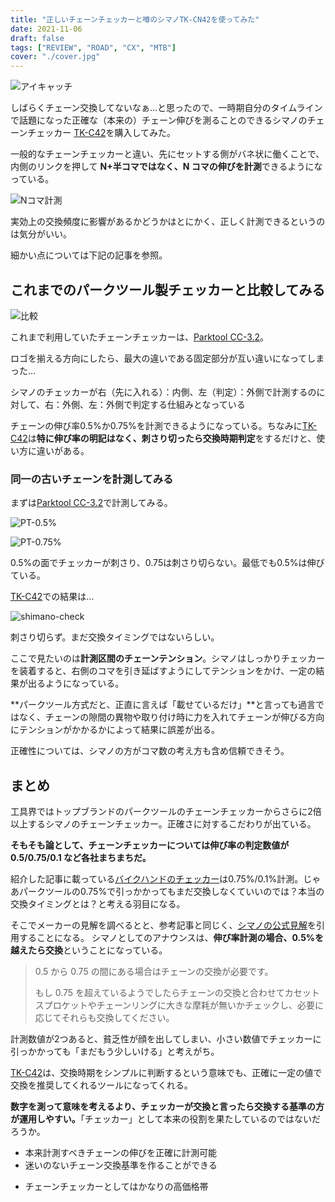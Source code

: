 ```yaml
---
title: "正しいチェーンチェッカーと噂のシマノTK-CN42を使ってみた"
date: 2021-11-06
draft: false
tags: ["REVIEW", "ROAD", "CX", "MTB"]
cover: "./cover.jpg"
---
```


![アイキャッチ](./cover.jpg)

しばらくチェーン交換してないなぁ…と思ったので、一時期自分のタイムラインで話題になった正確な（本来の）チェーン伸びを測ることのできるシマノのチェーンチェッカー [TK-C42](https://amzn.to/3k8t34w)を購入してみた。

<LinkBox url="https://www.amazon.co.jp/dp/B00DT01OBC/" isAmazonLink />

一般的なチェーンチェッカーと違い、先にセットする側がバネ状に働くことで、内側のリンクを押して **N+半コマではなく、N コマの伸びを計測**できるようになっている。

![Nコマ計測](./n_koma.jpg)

実効上の交換頻度に影響があるかどうかはとにかく、正しく計測できるというのは気分がいい。

細かい点については下記の記事を参照。

<LinkBox url="https://cannonball24.com/review-shimano-tl-cn42-chain-checker/" />

<LinkBox url="https://chan-bike.com/simano-tl-cn42" />

## これまでのパークツール製チェッカーと比較してみる

![比較](./pt_compete.jpg)

これまで利用していたチェーンチェッカーは、[Parktool CC-3.2](https://amzn.to/3GVJ9bn)。

ロゴを揃える方向にしたら、最大の違いである固定部分が互い違いになってしまった…

シマノのチェッカーが右（先に入れる）：内側、左（判定）：外側で計測するのに対して、右：外側、左：外側で判定する仕組みとなっている

<LinkBox url="https://www.amazon.co.jp/dp/B00D6AI0IK/" isAmazonLink />

チェーンの伸び率0.5%か0.75%を計測できるようになっている。ちなみに[TK-C42](https://amzn.to/3k8t34w)は**特に伸び率の明記はなく、刺さり切ったら交換時期判定**をするだけと、使い方に違いがある。

### 同一の古いチェーンを計測してみる

まずは[Parktool CC-3.2](https://amzn.to/3GVJ9bn)で計測してみる。

![PT-0.5%](./pt_05.jpg)

![PT-0.75%](./pt_075.jpg)

0.5%の面でチェッカーが刺さり、0.75は刺さり切らない。最低でも0.5%は伸びている。

[TK-C42](https://amzn.to/3k8t34w)での結果は…

![shimano-check](./shimano_check.jpg)

刺さり切らず。まだ交換タイミングではないらしい。

ここで見たいのは**計測区間のチェーンテンション**。シマノはしっかりチェッカーを装着すると、右側のコマを引き延ばすようにしてテンションをかけ、一定の結果が出るようになっている。

**パークツール方式だと、正直に言えば「載せているだけ」**と言っても過言ではなく、チェーンの隙間の異物や取り付け時に力を入れてチェーンが伸びる方向にテンションがかかるかによって結果に誤差が出る。

正確性については、シマノの方がコマ数の考え方も含め信頼できそう。

## まとめ

工具界ではトップブランドのパークツールのチェーンチェッカーからさらに2倍以上するシマノのチェーンチェッカー。正確さに対するこだわりが出ている。

**そもそも論として、チェーンチェッカーについては伸び率の判定数値が 0.5/0.75/0.1 など各社まちまちだ。**

紹介した記事に載っている[バイクハンドのチェッカー](https://amzn.to/3BNk7ax)は0.75%/0.1%計測。じゃあパークツールの0.75%で引っかかってもまだ交換しなくていいのでは？本当の交換タイミングとは？と考える羽目になる。

そこでメーカーの見解を調べるとと、参考記事と同じく、[シマノの公式見解](https://bike.shimano.com/ja-JP/information/jp-news/upgrade-with-sil-tec-chains.html)を引用することになる。 シマノとしてのアナウンスは、**伸び率計測の場合、0.5%を越えたら交換**ということになっている。

> 0.5 から 0.75 の間にある場合はチェーンの交換が必要です。
>
> もし 0.75 を超えているようでしたらチェーンの交換と合わせてカセットスプロケットやチェーンリングに大きな摩耗が無いかチェックし、必要に応じてそれらも交換してください。

<LinkBox url="https://bike.shimano.com/ja-JP/information/jp-news/upgrade-with-sil-tec-chains.html" />

計測数値が2つあると、貧乏性が顔を出してしまい、小さい数値でチェッカーに引っかかっても「まだもう少しいける」と考えがち。

[TK-C42](https://amzn.to/3k8t34w)は、交換時期をシンプルに判断するという意味でも、正確に一定の値で交換を推奨してくれるツールになってくれる。

**数字を測って意味を考えるより、チェッカーが交換と言ったら交換する基準の方が運用しやすい。**「チェッカー」として本来の役割を果たしているのではないだろうか。

<PositiveBox>

- 本来計測すべきチェーンの伸びを正確に計測可能
- 迷いのないチェーン交換基準を作ることができる

</PositiveBox>

<NegativeBox>

- チェーンチェッカーとしてはかなりの高価格帯

</NegativeBox>

<LinkBox url="https://www.amazon.co.jp/dp/B00DT01OBC/" isAmazonLink />
